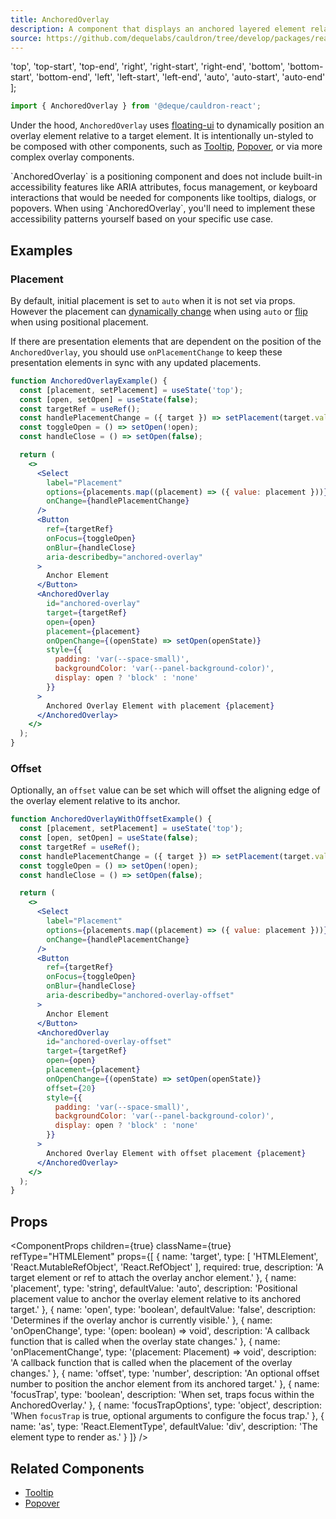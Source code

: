 ```yaml
---
title: AnchoredOverlay
description: A component that displays an anchored layered element relative to a target element.
source: https://github.com/dequelabs/cauldron/tree/develop/packages/react/src/components/AnchoredOverlay/index.tsx
---
```


  'top',
  'top-start',
  'top-end',
  'right',
  'right-start',
  'right-end',
  'bottom',
  'bottom-start',
  'bottom-end',
  'left',
  'left-start',
  'left-end',
  'auto',
  'auto-start',
  'auto-end'
];

```jsx
import { AnchoredOverlay } from '@deque/cauldron-react';
```

Under the hood, `AnchoredOverlay` uses [floating-ui](https://floating-ui.com/) to dynamically position an overlay element relative to a target element. It is intentionally un-styled to be composed with other components, such as [Tooltip]('./Tooltip'), [Popover](./Popover), or via more complex overlay components.

<Note>
  `AnchoredOverlay` is a positioning component and does not include built-in
  accessibility features like ARIA attributes, focus management, or keyboard
  interactions that would be needed for components like tooltips, dialogs, or
  popovers. When using `AnchoredOverlay`, you'll need to implement these
  accessibility patterns yourself based on your specific use case.
</Note>

## Examples

### Placement

By default, initial placement is set to `auto` when it is not set via props. However the placement can [dynamically change](https://floating-ui.com/docs/autoplacement) when using `auto` or [flip](https://floating-ui.com/docs/flip) when using positional placement.

If there are presentation elements that are dependent on the position of the `AnchoredOverlay`, you should use `onPlacementChange` to keep these presentation elements in sync with any updated placements.

```jsx example
function AnchoredOverlayExample() {
  const [placement, setPlacement] = useState('top');
  const [open, setOpen] = useState(false);
  const targetRef = useRef();
  const handlePlacementChange = ({ target }) => setPlacement(target.value);
  const toggleOpen = () => setOpen(!open);
  const handleClose = () => setOpen(false);

  return (
    <>
      <Select
        label="Placement"
        options={placements.map((placement) => ({ value: placement }))}
        onChange={handlePlacementChange}
      />
      <Button
        ref={targetRef}
        onFocus={toggleOpen}
        onBlur={handleClose}
        aria-describedby="anchored-overlay"
      >
        Anchor Element
      </Button>
      <AnchoredOverlay
        id="anchored-overlay"
        target={targetRef}
        open={open}
        placement={placement}
        onOpenChange={(openState) => setOpen(openState)}
        style={{
          padding: 'var(--space-small)',
          backgroundColor: 'var(--panel-background-color)',
          display: open ? 'block' : 'none'
        }}
      >
        Anchored Overlay Element with placement {placement}
      </AnchoredOverlay>
    </>
  );
}
```

### Offset

Optionally, an `offset` value can be set which will offset the aligning edge of the overlay element relative to its anchor.

```jsx example
function AnchoredOverlayWithOffsetExample() {
  const [placement, setPlacement] = useState('top');
  const [open, setOpen] = useState(false);
  const targetRef = useRef();
  const handlePlacementChange = ({ target }) => setPlacement(target.value);
  const toggleOpen = () => setOpen(!open);
  const handleClose = () => setOpen(false);

  return (
    <>
      <Select
        label="Placement"
        options={placements.map((placement) => ({ value: placement }))}
        onChange={handlePlacementChange}
      />
      <Button
        ref={targetRef}
        onFocus={toggleOpen}
        onBlur={handleClose}
        aria-describedby="anchored-overlay-offset"
      >
        Anchor Element
      </Button>
      <AnchoredOverlay
        id="anchored-overlay-offset"
        target={targetRef}
        open={open}
        placement={placement}
        onOpenChange={(openState) => setOpen(openState)}
        offset={20}
        style={{
          padding: 'var(--space-small)',
          backgroundColor: 'var(--panel-background-color)',
          display: open ? 'block' : 'none'
        }}
      >
        Anchored Overlay Element with offset placement {placement}
      </AnchoredOverlay>
    </>
  );
}
```

## Props

<ComponentProps
  children={true}
  className={true}
  refType="HTMLElement"
  props={[
    {
      name: 'target',
      type: [
        'HTMLElement',
        'React.MutableRefObject<HTMLElement>',
        'React.RefObject<HTMLElement>'
      ],
      required: true,
      description:
        'A target element or ref to attach the overlay anchor element.'
    },
    {
      name: 'placement',
      type: 'string',
      defaultValue: 'auto',
      description:
        'Positional placement value to anchor the overlay element relative to its anchored target.'
    },
    {
      name: 'open',
      type: 'boolean',
      defaultValue: 'false',
      description: 'Determines if the overlay anchor is currently visible.'
    },
    {
      name: 'onOpenChange',
      type: '(open: boolean) => void',
      description:
        'A callback function that is called when the overlay state changes.'
    },
    {
      name: 'onPlacementChange',
      type: '(placement: Placement) => void',
      description:
        'A callback function that is called when the placement of the overlay changes.'
    },
    {
      name: 'offset',
      type: 'number',
      description:
        'An optional offset number to position the anchor element from its anchored target.'
    },
    {
      name: 'focusTrap',
      type: 'boolean',
      description: 'When set, traps focus within the AnchoredOverlay.'
    },
    {
      name: 'focusTrapOptions',
      type: 'object',
      description:
        'When `focusTrap` is true, optional arguments to configure the focus trap.'
    },
    {
      name: 'as',
      type: 'React.ElementType',
      defaultValue: 'div',
      description: 'The element type to render as.'
    }
  ]}
/>

## Related Components

- [Tooltip](./Tooltip)
- [Popover](./Popover)
